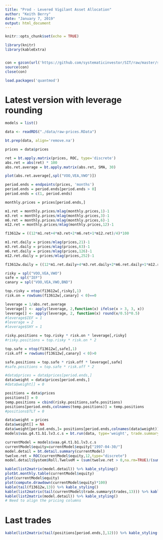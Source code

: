 ```yaml
---
title: "Prod - Levered Vigilant Asset Allocation"
author: "Keith Berry"
date: "January 7, 2019"
output: html_document
---
```


```r
knitr::opts_chunk$set(echo = TRUE)

library(knitr)
library(kableExtra)


con = gzcon(url('https://github.com/systematicinvestor/SIT/raw/master/sit.gz', 'rb'))
source(con)
close(con)

load.packages('quantmod')   
```

# Latest version with leverage rounding

```r

models = list()

data <- readRDS("./data/raw-prices.RData")

bt.prep(data, align='remove.na')

prices = data$prices 

ret = bt.apply.matrix(prices, ROC, type='discrete')
abs.ret = abs(ret) * 100
abs.ret.average = bt.apply.matrix(abs.ret, SMA, 30)

plot(abs.ret.average[,spl("VOO,VEA,VWO")])

period.ends = endpoints(prices, 'months')
period.ends = period.ends[period.ends > 0]		
period.ends = c(1, period.ends)

monthly.prices = prices[period.ends,]

m1.ret = monthly.prices/mlag(monthly.prices,1)-1
m3.ret = monthly.prices/mlag(monthly.prices,3)-1
m6.ret = monthly.prices/mlag(monthly.prices,6)-1
m12.ret = monthly.prices/mlag(monthly.prices,12)-1

f13612w = ((12*m1.ret+4*m3.ret+2*m6.ret+1*m12.ret)/4)*100

m1.ret.daily = prices/mlag(prices,21)-1
m3.ret.daily = prices/mlag(prices,63)-1
m6.ret.daily = prices/mlag(prices,126)-1
m12.ret.daily = prices/mlag(prices,252)-1

f13612w.daily = ((12*m1.ret.daily+4*m3.ret.daily+2*m6.ret.daily+1*m12.ret.daily)/4)*100

risky = spl("VOO,VEA,VWO")
safe = spl("IEF")
canary = spl("VOO,VEA,VWO,BND")

top.risky = ntop(f13612w[,risky],1) 
risk.on = rowSums(f13612w[,canary] < 0)==0

leverage = 1/abs.ret.average
leverage[] <- apply(leverage, 2,function(x) ifelse(x > 3, 3, x))
leverage[] <- apply(leverage, 2, function(x) round(x/0.5)*0.5)
#leverage$IEF = 1
#leverage = 2 
#leverage$SHY = 1

risky.positions = top.risky * risk.on * leverage[,risky]
#risky.positions = top.risky * risk.on * 2

top.safe = ntop(f13612w[,safe],1)
risk.off = rowSums(f13612w[,canary] < 0)>0

safe.positions = top.safe * risk.off * leverage[,safe]
#safe.positions = top.safe * risk.off * 2

#data$prices = data$prices[period.ends,]
data$weight = data$prices[period.ends,]
#data$weight[] = 0

positions = data$prices
positions[] = 0
temp.positions = cbind(risky.positions,safe.positions)
positions[period.ends,colnames(temp.positions)] = temp.positions
#positions$TLT = 0

data$weight = prices
data$weight[] = NA
data$weight[period.ends,]= positions[period.ends,colnames(data$weight)]
models$vaa.g4.t1.b1.lv3.c.s = bt.run(data, type='weight', trade.summary=T)

currentModel = models$vaa.g4.t1.b1.lv3.c.s
currentModel$equity=currentModel$equity["1997-04-30/"]
model.detail = bt.detail.summary(currentModel)
twelve.ret = ROC(currentModel$equity,12,type="discrete")
model.detail$System$Roll.TwelveM = (sum(twelve.ret > 0,na.rm=TRUE)/(sum(twelve.ret > 0,na.rm=TRUE)+sum(twelve.ret < 0,na.rm=TRUE)))*100

kable(list2matrix(model.detail)) %>% kable_styling()
plotbt.monthly.table(currentModel$equity)
plot(currentModel$equity)
plot(compute.drawdown(currentModel$equity)*100)
kable(tail(f13612w,13)) %>% kable_styling()
kable(list2matrix(tail(currentModel$trade.summary$trades,13))) %>% kable_styling()
kable(list2matrix(model.detail)) %>% kable_styling()
# Need to align the pricing columns
```
# Last trades

```r

kable(list2matrix(tail(positions[period.ends,],12))) %>% kable_styling()

```